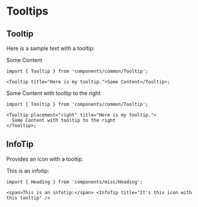 
<Meta title="Torus/Tooltips" />

# Tooltips

## Tooltip

Here is a sample text with a tooltip:

<Tooltip title="Here is my tooltip.">Some Content</Tooltip>

```tsx
import { Tooltip } from 'components/common/Tooltip';

<Tooltip title="Here is my tooltip.">Some Content</Tooltip>;
```

<Tooltip placement="right" title="Here is my tooltip.">
  Some Content with tooltip to the right
</Tooltip>

```tsx
import { Tooltip } from 'components/common/Tooltip';

<Tooltip placement="right" title="Here is my tooltip.">
  Some Content with tooltip to the right
</Tooltip>;
```

## InfoTip

Provides an icon with a tooltip.

This is an infotip: <InfoTip title="It's this icon with this tooltip" />

```tsx
import { Heading } from 'components/misc/Heading';

<span>This is an infotip:</span> <InfoTip title="It's this icon with this tooltip" />
```
